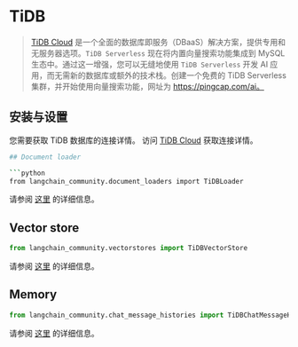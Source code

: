 # TiDB

> [TiDB Cloud](https://www.pingcap.com/tidb-serverless) 是一个全面的数据库即服务（DBaaS）解决方案，提供专用和无服务器选项。`TiDB Serverless` 现在将内置向量搜索功能集成到 MySQL 生态中。通过这一增强，您可以无缝地使用 `TiDB Serverless` 开发 AI 应用，而无需新的数据库或额外的技术栈。创建一个免费的 TiDB Serverless 集群，并开始使用向量搜索功能，网址为 https://pingcap.com/ai。

## 安装与设置

您需要获取 TiDB 数据库的连接详情。 
访问 [TiDB Cloud](https://tidbcloud.com/) 获取连接详情。

```bash
## Document loader

```python
from langchain_community.document_loaders import TiDBLoader
```

请参阅 [这里](/docs/integrations/document_loaders/tidb) 的详细信息。

## Vector store

```python
from langchain_community.vectorstores import TiDBVectorStore
```
请参阅 [这里](/docs/integrations/vectorstores/tidb_vector) 的详细信息。


## Memory

```python
from langchain_community.chat_message_histories import TiDBChatMessageHistory
```

请参阅 [这里](/docs/integrations/memory/tidb_chat_message_history) 的详细信息。